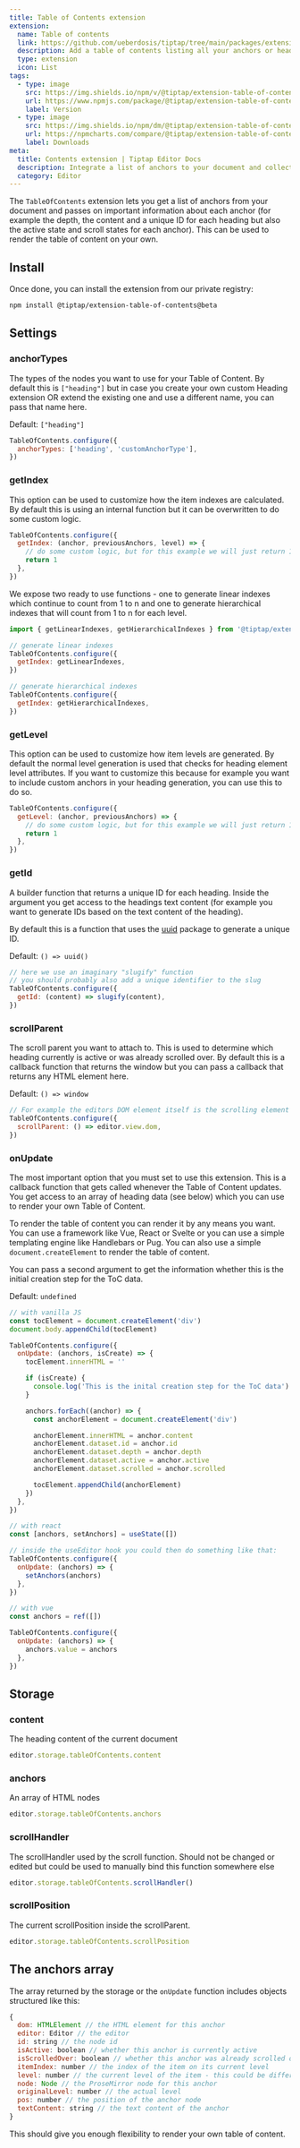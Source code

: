 ```yaml
---
title: Table of Contents extension
extension:
  name: Table of contents
  link: https://github.com/ueberdosis/tiptap/tree/main/packages/extension-table-of-contents
  description: Add a table of contents listing all your anchors or headlines.
  type: extension
  icon: List
tags:
  - type: image
    src: https://img.shields.io/npm/v/@tiptap/extension-table-of-contents.svg?label=version
    url: https://www.npmjs.com/package/@tiptap/extension-table-of-contents
    label: Version
  - type: image
    src: https://img.shields.io/npm/dm/@tiptap/extension-table-of-contents.svg
    url: https://npmcharts.com/compare/@tiptap/extension-table-of-contents?minimal=true
    label: Downloads
meta:
  title: Contents extension | Tiptap Editor Docs
  description: Integrate a list of anchors to your document and collect all headlines in a nice TOC (Table of Contents). Learn more in the docs!
  category: Editor
---
```



The `TableOfContents` extension lets you get a list of anchors from your document and passes on important information about each anchor (for example the depth, the content and a unique ID for each heading but also the active state and scroll states for each anchor). This can be used to render the table of content on your own.

<CodeDemo path="/Extensions/TableOfContents" />

## Install

Once done, you can install the extension from our private registry:

```bash
npm install @tiptap/extension-table-of-contents@beta
```

## Settings

### anchorTypes

The types of the nodes you want to use for your Table of Content. By default this is `["heading"]` but in case you create your own custom Heading extension OR extend the existing one and use a different name, you can pass that name here.

Default: `["heading"]`

```js
TableOfContents.configure({
  anchorTypes: ['heading', 'customAnchorType'],
})
```

### getIndex

This option can be used to customize how the item indexes are calculated. By default this is using an internal function but it can be overwritten to do some custom logic.

```js
TableOfContents.configure({
  getIndex: (anchor, previousAnchors, level) => {
    // do some custom logic, but for this example we will just return 1
    return 1
  },
})
```

We expose two ready to use functions - one to generate linear indexes which continue to count from 1 to n and one to generate hierarchical indexes that will count from 1 to n for each level.

```js
import { getLinearIndexes, getHierarchicalIndexes } from '@tiptap/extension-table-of-contents'

// generate linear indexes
TableOfContents.configure({
  getIndex: getLinearIndexes,
})

// generate hierarchical indexes
TableOfContents.configure({
  getIndex: getHierarchicalIndexes,
})
```

### getLevel

This option can be used to customize how item levels are generated. By default the normal level generation is used that checks for heading element level attributes. If you want to customize this because for example you want to include custom anchors in your heading generation, you can use this to do so.

```js
TableOfContents.configure({
  getLevel: (anchor, previousAnchors) => {
    // do some custom logic, but for this example we will just return 1
    return 1
  },
})
```

### getId

A builder function that returns a unique ID for each heading. Inside the argument you get access to the headings text content (for example you want to generate IDs based on the text content of the heading).

By default this is a function that uses the [uuid](https://www.npmjs.com/package/uuid) package to generate a unique ID.

Default: `() => uuid()`

```js
// here we use an imaginary "slugify" function
// you should probably also add a unique identifier to the slug
TableOfContents.configure({
  getId: (content) => slugify(content),
})
```

### scrollParent

The scroll parent you want to attach to. This is used to determine which heading currently is active or was already scrolled over. By default this is a callback function that returns the window but you can pass a callback that returns any HTML element here.

Default: `() => window`

```js
// For example the editors DOM element itself is the scrolling element
TableOfContents.configure({
  scrollParent: () => editor.view.dom,
})
```

### onUpdate

The most important option that you must set to use this extension. This is a callback function that gets called whenever the Table of Content updates. You get access to an array of heading data (see below) which you can use to render your own Table of Content.

To render the table of content you can render it by any means you want. You can use a framework like Vue, React or Svelte or you can use a simple templating engine like Handlebars or Pug. You can also use a simple `document.createElement` to render the table of content.

You can pass a second argument to get the information whether this is the initial creation step for the ToC data.

Default: `undefined`

```js
// with vanilla JS
const tocElement = document.createElement('div')
document.body.appendChild(tocElement)

TableOfContents.configure({
  onUpdate: (anchors, isCreate) => {
    tocElement.innerHTML = ''

    if (isCreate) {
      console.log('This is the inital creation step for the ToC data')
    }

    anchors.forEach((anchor) => {
      const anchorElement = document.createElement('div')

      anchorElement.innerHTML = anchor.content
      anchorElement.dataset.id = anchor.id
      anchorElement.dataset.depth = anchor.depth
      anchorElement.dataset.active = anchor.active
      anchorElement.dataset.scrolled = anchor.scrolled

      tocElement.appendChild(anchorElement)
    })
  },
})
```

```js
// with react
const [anchors, setAnchors] = useState([])

// inside the useEditor hook you could then do something like that:
TableOfContents.configure({
  onUpdate: (anchors) => {
    setAnchors(anchors)
  },
})
```

```js
// with vue
const anchors = ref([])

TableOfContents.configure({
  onUpdate: (anchors) => {
    anchors.value = anchors
  },
})
```

## Storage

### content

The heading content of the current document

```js
editor.storage.tableOfContents.content
```

### anchors

An array of HTML nodes

```js
editor.storage.tableOfContents.anchors
```

### scrollHandler

The scrollHandler used by the scroll function. Should not be changed or edited but
could be used to manually bind this function somewhere else

```js
editor.storage.tableOfContents.scrollHandler()
```

### scrollPosition

The current scrollPosition inside the scrollParent.

```js
editor.storage.tableOfContents.scrollPosition
```

## The anchors array

The array returned by the storage or the `onUpdate` function includes objects structured like this:

```js
{
  dom: HTMLElement // the HTML element for this anchor
  editor: Editor // the editor
  id: string // the node id
  isActive: boolean // whether this anchor is currently active
  isScrolledOver: boolean // whether this anchor was already scrolled over
  itemIndex: number // the index of the item on its current level
  level: number // the current level of the item - this could be different from the actual anchor level and is used to render the hierarchy from high to low headlines
  node: Node // the ProseMirror node for this anchor
  originalLevel: number // the actual level
  pos: number // the position of the anchor node
  textContent: string // the text content of the anchor
}
```

This should give you enough flexibility to render your own table of content.
